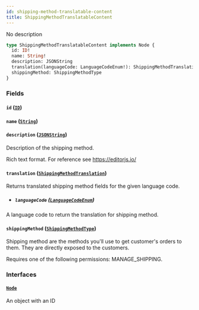 ```yaml
---
id: shipping-method-translatable-content
title: ShippingMethodTranslatableContent
---
```


No description

```graphql
type ShippingMethodTranslatableContent implements Node {
  id: ID!
  name: String!
  description: JSONString
  translation(languageCode: LanguageCodeEnum!): ShippingMethodTranslation
  shippingMethod: ShippingMethodType
}
```

### Fields

#### `id` ([`ID`](../../../developer/api-reference/scalars/id))

#### `name` ([`String`](../../../developer/api-reference/scalars/string))

#### `description` ([`JSONString`](../../../developer/api-reference/scalars/jsonstring))

Description of the shipping method.

Rich text format. For reference see https://editorjs.io/

#### `translation` ([`ShippingMethodTranslation`](../../../developer/api-reference/objects/shipping-method-translation))

Returns translated shipping method fields for the given language code.

- ##### `languageCode` ([`LanguageCodeEnum`](../../../developer/api-reference/enums/language-code-enum))

A language code to return the translation for shipping method.

#### `shippingMethod` ([`ShippingMethodType`](../../../developer/api-reference/objects/shipping-method-type))

Shipping method are the methods you'll use to get customer's orders to them. They are directly exposed to the customers.

Requires one of the following permissions: MANAGE_SHIPPING.

### Interfaces

#### [`Node`](../../../developer/api-reference/interfaces/node)

An object with an ID

